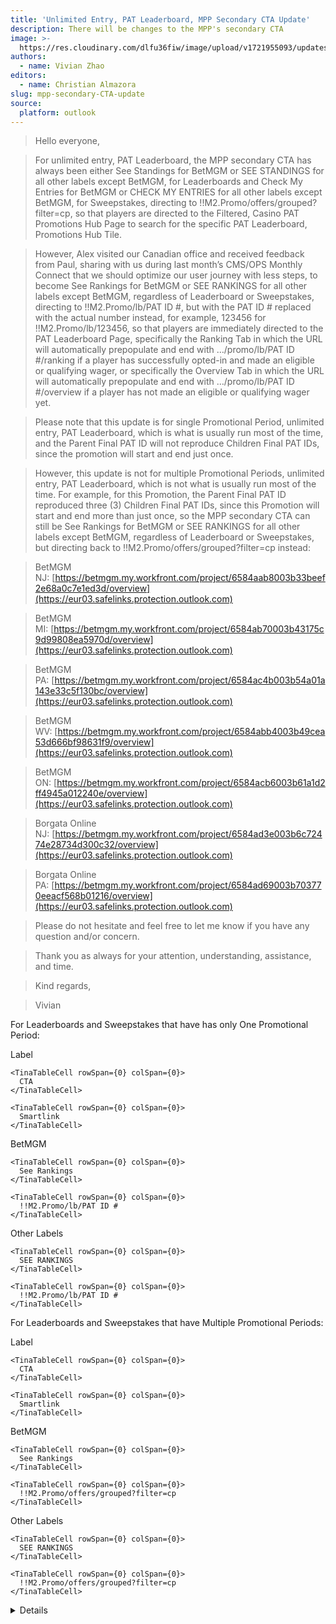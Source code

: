 ```yaml
---
title: 'Unlimited Entry, PAT Leaderboard, MPP Secondary CTA Update'
description: There will be changes to the MPP's secondary CTA
image: >-
  https://res.cloudinary.com/dlfu36fiw/image/upload/v1721955093/updates/unlimited-entry-PAT-Leaderboard-update/Unlimited_Entry_MPP_second_CTA_update_daorv3.jpg
authors:
  - name: Vivian Zhao
editors:
  - name: Christian Almazora
slug: mpp-secondary-CTA-update
source:
  platform: outlook
---
```


> Hello everyone,

> For unlimited entry, PAT Leaderboard, the MPP secondary CTA has always been either See Standings for BetMGM or SEE STANDINGS for all other labels except BetMGM, for Leaderboards and Check My Entries for BetMGM or CHECK MY ENTRIES for all other labels except BetMGM, for Sweepstakes, directing to !!M2.Promo/offers/grouped?filter=cp, so that players are directed to the Filtered, Casino PAT Promotions Hub Page to search for the specific PAT Leaderboard, Promotions Hub Tile.

> However, Alex visited our Canadian office and received feedback from Paul, sharing with us during last month’s CMS/OPS Monthly Connect that we should optimize our user journey with less steps, to become See Rankings for BetMGM or SEE RANKINGS for all other labels except BetMGM, regardless of Leaderboard or Sweepstakes, directing to !!M2.Promo/lb/PAT ID #, but with the PAT ID # replaced with the actual number instead, for example, 123456 for !!M2.Promo/lb/123456, so that players are immediately directed to the PAT Leaderboard Page, specifically the Ranking Tab in which the URL will automatically prepopulate and end with …/promo/lb/PAT ID #/ranking if a player has successfully opted-in and made an eligible or qualifying wager, or specifically the Overview Tab in which the URL will automatically prepopulate and end with …/promo/lb/PAT ID #/overview if a player has not made an eligible or qualifying wager yet.

> Please note that this update is for single Promotional Period, unlimited entry, PAT Leaderboard, which is what is usually run most of the time, and the Parent Final PAT ID will not reproduce Children Final PAT IDs, since the promotion will start and end just once. 

> However, this update is not for multiple Promotional Periods, unlimited entry, PAT Leaderboard, which is not what is usually run most of the time. For example, for this Promotion, the Parent Final PAT ID reproduced three (3) Children Final PAT IDs, since this Promotion will start and end more than just once, so the MPP secondary CTA can still be See Rankings for BetMGM or SEE RANKINGS for all other labels except BetMGM, regardless of Leaderboard or Sweepstakes, but directing back to !!M2.Promo/offers/grouped?filter=cp instead:

> BetMGM NJ: [https://betmgm.my.workfront.com/project/6584aab8003b33beef2e68a0c7e1ed3d/overview](https://eur03.safelinks.protection.outlook.com)

> BetMGM MI: [https://betmgm.my.workfront.com/project/6584ab70003b43175c9d99808ea5970d/overview](https://eur03.safelinks.protection.outlook.com)

> BetMGM PA: [https://betmgm.my.workfront.com/project/6584ac4b003b54a01a143e33c5f130bc/overview](https://eur03.safelinks.protection.outlook.com)

> BetMGM WV: [https://betmgm.my.workfront.com/project/6584abb4003b49cea53d666bf98631f9/overview](https://eur03.safelinks.protection.outlook.com)

> BetMGM ON: [https://betmgm.my.workfront.com/project/6584acb6003b61a1d2ff4945a012240e/overview](https://eur03.safelinks.protection.outlook.com)

> Borgata Online NJ: [https://betmgm.my.workfront.com/project/6584ad3e003b6c72474e28734d300c32/overview](https://eur03.safelinks.protection.outlook.com)

> Borgata Online PA: [https://betmgm.my.workfront.com/project/6584ad69003b703770eeacf568b01216/overview](https://eur03.safelinks.protection.outlook.com)

> Please do not hesitate and feel free to let me know if you have any question and/or concern.

> Thank you as always for your attention, understanding, assistance, and time.

> Kind regards,

> Vivian

For Leaderboards and Sweepstakes that have has only One Promotional Period:

<TinaTable>
  <TinaTableRow>
    <TinaTableCell rowSpan={0} colSpan={0}>
      Label
    </TinaTableCell>

    <TinaTableCell rowSpan={0} colSpan={0}>
      CTA
    </TinaTableCell>

    <TinaTableCell rowSpan={0} colSpan={0}>
      Smartlink
    </TinaTableCell>
  </TinaTableRow>

  <TinaTableRow>
    <TinaTableCell rowSpan={0} colSpan={0}>
      BetMGM
    </TinaTableCell>

    <TinaTableCell rowSpan={0} colSpan={0}>
      See Rankings
    </TinaTableCell>

    <TinaTableCell rowSpan={0} colSpan={0}>
      !!M2.Promo/lb/PAT ID #
    </TinaTableCell>
  </TinaTableRow>

  <TinaTableRow>
    <TinaTableCell rowSpan={0} colSpan={0}>
      Other Labels
    </TinaTableCell>

    <TinaTableCell rowSpan={0} colSpan={0}>
      SEE RANKINGS
    </TinaTableCell>

    <TinaTableCell rowSpan={0} colSpan={0}>
      !!M2.Promo/lb/PAT ID #
    </TinaTableCell>
  </TinaTableRow>
</TinaTable>

For Leaderboards and Sweepstakes that have Multiple Promotional Periods:

<TinaTable>
  <TinaTableRow>
    <TinaTableCell rowSpan={0} colSpan={0}>
      Label
    </TinaTableCell>

    <TinaTableCell rowSpan={0} colSpan={0}>
      CTA
    </TinaTableCell>

    <TinaTableCell rowSpan={0} colSpan={0}>
      Smartlink
    </TinaTableCell>
  </TinaTableRow>

  <TinaTableRow>
    <TinaTableCell rowSpan={0} colSpan={0}>
      BetMGM
    </TinaTableCell>

    <TinaTableCell rowSpan={0} colSpan={0}>
      See Rankings
    </TinaTableCell>

    <TinaTableCell rowSpan={0} colSpan={0}>
      !!M2.Promo/offers/grouped?filter=cp
    </TinaTableCell>
  </TinaTableRow>

  <TinaTableRow>
    <TinaTableCell rowSpan={0} colSpan={0}>
      Other Labels
    </TinaTableCell>

    <TinaTableCell rowSpan={0} colSpan={0}>
      SEE RANKINGS
    </TinaTableCell>

    <TinaTableCell rowSpan={0} colSpan={0}>
      !!M2.Promo/offers/grouped?filter=cp
    </TinaTableCell>
  </TinaTableRow>
</TinaTable>

<Details summary="Source">
  ![](https://res.cloudinary.com/dlfu36fiw/image/upload/v1721955254/updates/unlimited-entry-PAT-Leaderboard-update/mpp-secondary-update_t4arh5.png)
</Details>
